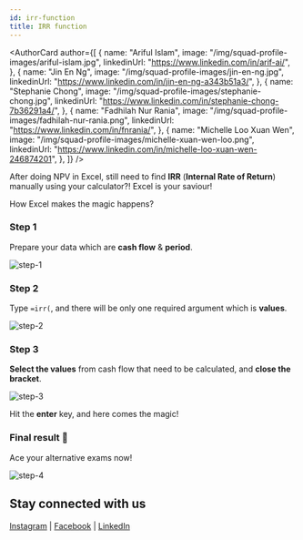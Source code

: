 ```yaml
---
id: irr-function
title: IRR function
---
```



<AuthorCard
	author={[
		{
			name: "Ariful Islam",
			image: "/img/squad-profile-images/ariful-islam.jpg",
			linkedinUrl: "https://www.linkedin.com/in/arif-ai/",
		},
		{
			name: "Jin En Ng",
			image: "/img/squad-profile-images/jin-en-ng.jpg",
			linkedinUrl: "https://www.linkedin.com/in/jin-en-ng-a343b51a3/",
		},
		{
			name: "Stephanie Chong",
			image: "/img/squad-profile-images/stephanie-chong.jpg",
			linkedinUrl: "https://www.linkedin.com/in/stephanie-chong-7b36291a4/",
		},
		{
			name: "Fadhilah Nur Rania",
			image: "/img/squad-profile-images/fadhilah-nur-rania.png",
			linkedinUrl: "https://www.linkedin.com/in/fnrania/",
		},
		{
			name: "Michelle Loo Xuan Wen",
			image: "/img/squad-profile-images/michelle-xuan-wen-loo.png",
			linkedinUrl: "https://www.linkedin.com/in/michelle-loo-xuan-wen-246874201",
		},
	]}
/>

After doing NPV in Excel, still need to find **IRR** (**Internal Rate of Return**) manually using your calculator?! Excel is your saviour!

How Excel makes the magic happens?

### Step 1

Prepare your data which are **cash flow** & **period**.

![step-1](./step-1.png)

### Step 2

Type `=irr(`, and there will be only one required argument which is **values**.

![step-2](./step-2.png)

### Step 3

**Select the values** from cash flow that need to be calculated, and **close the bracket**.

![step-3](./step-3.png)

Hit the **enter** key, and here comes the magic!

### Final result 🎊

Ace your alternative exams now!

![step-4](./step-4.png)

## Stay connected with us

[Instagram](https://www.instagram.com/microsoft_mws/) |
[Facebook](https://www.facebook.com/microsoft.mws) |
[LinkedIn](https://www.linkedin.com/company/mwsquad/)
